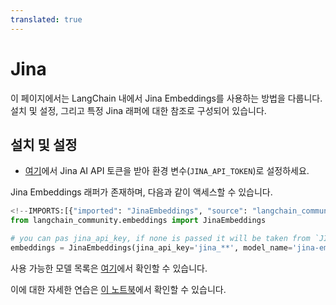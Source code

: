 ```yaml
---
translated: true
---
```


# Jina

이 페이지에서는 LangChain 내에서 Jina Embeddings를 사용하는 방법을 다룹니다.
설치 및 설정, 그리고 특정 Jina 래퍼에 대한 참조로 구성되어 있습니다.

## 설치 및 설정

- [여기](https://jina.ai/embeddings/)에서 Jina AI API 토큰을 받아 환경 변수(`JINA_API_TOKEN`)로 설정하세요.

Jina Embeddings 래퍼가 존재하며, 다음과 같이 액세스할 수 있습니다.

```python
<!--IMPORTS:[{"imported": "JinaEmbeddings", "source": "langchain_community.embeddings", "docs": "https://api.python.langchain.com/en/latest/embeddings/langchain_community.embeddings.jina.JinaEmbeddings.html", "title": "Jina"}]-->
from langchain_community.embeddings import JinaEmbeddings

# you can pas jina_api_key, if none is passed it will be taken from `JINA_API_TOKEN` environment variable
embeddings = JinaEmbeddings(jina_api_key='jina_**', model_name='jina-embeddings-v2-base-en')
```

사용 가능한 모델 목록은 [여기](https://jina.ai/embeddings/)에서 확인할 수 있습니다.

이에 대한 자세한 연습은 [이 노트북](/docs/integrations/text_embedding/jina)에서 확인할 수 있습니다.

